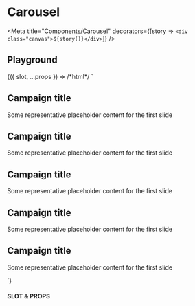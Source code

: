 
# Carousel

<Meta title="Components/Carousel" decorators={[story => `<div class="canvas">${story()}</div>`]} />

## Playground

<Canvas withToolbar={true}>
  <Story
    name="Playground"
    argTypes={{
      buttons: {
        name: 'data-buttons',
        type: { name: 'boolean' }
      },
      indicators: {
        name: 'data-indicators',
        type: { name: 'boolean' }
      },
      timeout: {
        name: 'data-timeout',
        type: { name: 'number' }
      },
      textAlign: {
        name: 'data-text-align',
        type: { name: 'string' },
        control: { type: 'select' },
        options: ['left', 'center', 'right']
      },
      textPosition: {
        name: 'data-text-position',
        type: { name: 'string' },
        control: { type: 'select' },
        options: ['top', 'center', 'bottom']
      }
    }}
    args={{
      indicators: true,
      buttons: true,
      timeout: 8000,
      textAlign: 'center',
      textPosition: 'bottom'
    }}>
    {({ slot, ...props }) => /*html*/ `
      <ui-carousel
        ${props.indicators ? 'data-indicators' : ''}
        ${props.buttons ? 'data-buttons' : ''}
        ${props.timeout ? `data-timeout="${props.timeout}"` : ''}
      >
        <ui-carousel-item data-src="https://picsum.photos/id/400/800/300"
            ${props.textAlign ? `data-text-align="${props.textAlign}"` : ''}
            ${props.textPosition ? `data-text-position="${props.textPosition}"` : ''}>
          <h2 class="text-xl text-white">Campaign title</h2>
          <p class="text-xs text-white">Some representative placeholder content for the first slide</p>
        </ui-carousel-item>
        <ui-carousel-item data-src="https://picsum.photos/id/405/800/300"
            ${props.textAlign ? `data-text-align="${props.textAlign}"` : ''}
            ${props.textPosition ? `data-text-position="${props.textPosition}"` : ''}>
          <h2 class="text-xl text-white">Campaign title</h2>
          <p class="text-xs text-white">Some representative placeholder content for the first slide</p>
        </ui-carousel-item>
        <ui-carousel-item data-src="https://picsum.photos/id/402/800/300"
            ${props.textAlign ? `data-text-align="${props.textAlign}"` : ''}
            ${props.textPosition ? `data-text-position="${props.textPosition}"` : ''}>
          <h2 class="text-xl text-white">Campaign title</h2>
          <p class="text-xs text-white">Some representative placeholder content for the first slide</p>
        </ui-carousel-item>
        <ui-carousel-item data-src="https://picsum.photos/id/403/800/300"
            ${props.textAlign ? `data-text-align="${props.textAlign}"` : ''}
            ${props.textPosition ? `data-text-position="${props.textPosition}"` : ''}>
          <h2 class="text-xl text-white">Campaign title</h2>
          <p class="text-xs text-white">Some representative placeholder content for the first slide</p>
        </ui-carousel-item>
        <ui-carousel-item data-src="https://picsum.photos/id/404/800/300"
            ${props.textAlign ? `data-text-align="${props.textAlign}"` : ''}
            ${props.textPosition ? `data-text-position="${props.textPosition}"` : ''}>
          <h2 class="text-xl text-white">Campaign title</h2>
          <p class="text-xs text-white">Some representative placeholder content for the first slide</p>
        </ui-carousel-item>
      </ui-carousel>
    `}
  </Story>
</Canvas>

#### SLOT & PROPS

<ArgsTable story="Playground" />
